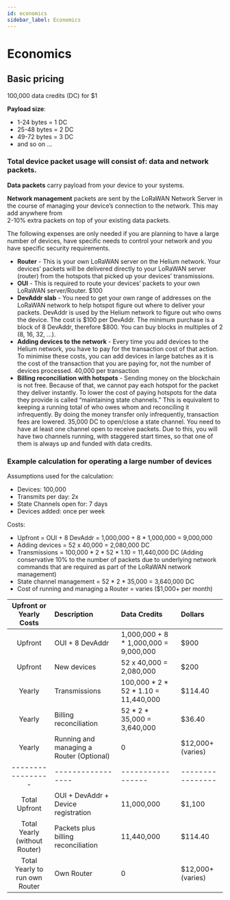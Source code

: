 ```yaml
---
id: economics
sidebar_label: Economics
---
```



# Economics


## Basic pricing
100,000 data credits (DC) for $1

**Payload size**:
*  1-24 bytes = 1 DC
* 25-48 bytes = 2 DC 
* 49-72 bytes = 3 DC
* and so on ...


### Total device packet usage will consist of: data and network packets. 

**Data packets** carry payload from your device to your systems.

**Network management** packets are sent by the LoRaWAN Network Server in the course of managing your device’s
connection to the network. This may add anywhere from  
2-10% extra packets on top of your existing data packets.

The following expenses are only needed if you are planning to have a large number of devices, have specific
needs to control your network and you have specific security requirements.
* **Router** - This is your own LoRaWAN server on the Helium network. Your devices’ packets will be delivered directly to your LoRaWAN server (router) from the hotspots that picked up your devices’ transmissions.
* **OUI** - This is required to route your devices’ packets to your own LoRaWAN server/Router. $100
* **DevAddr slab** - You need to get your own range of addresses on the LoRaWAN network to help hotspot figure out where to deliver your packets. DevAddr is used by the Helium network to figure out who owns the device. The cost is $100 per DevAddr. The minimum purchase is a block of 8 DevAddr, therefore $800. You can buy blocks in multiples of 2 (8, 16, 32, …).
* **Adding devices to the network** - Every time you add devices to the Helium network, you have to pay for the transaction cost of that action. To minimise these costs, you can add devices in large batches as it is the cost of the transaction that you are paying for, not the number of devices processed. 40,000 per transaction
* **Billing reconciliation with hotspots** - Sending money on the blockchain is not free. Because of that, we cannot pay each hotspot for the packet they deliver instantly. To lower the cost of paying hotspots for the data they provide is called “maintaining state channels.” This is equivalent to keeping a running total of who owes whom and reconciling it infrequently. By doing the money transfer only infrequently, transaction fees are lowered. 35,000 DC to open/close a state channel.
You need to have at least one channel open to receive packets. Due to this, you will have two channels running, with staggered start times, so that one of them is always up and funded with data credits.

### Example calculation for operating a large number of devices

Assumptions used for the calculation:
* Devices: 100,000
* Transmits per day: 2x
* State Channels open for: 7 days
* Devices added: once per week

Costs:
* Upfront = OUI + 8 DevAddr = 1,000,000 + 8 * 1,000,000 = 9,000,000
* Adding devices = 52 x 40,000 = 2,080,000 DC
* Transmissions = 100,000 * 2 * 52 * 1.10 = 11,440,000 DC
(Adding conservative 10% to the number of packets due to underlying network commands that are required as part of the LoRaWAN network management)
* State channel management = 52 * 2 * 35,000 = 3,640,000 DC
* Cost of running and managing a Router = varies ($1,000+ per month)

| Upfront or Yearly Costs  | Description                    | Data Credits | Dollars |
|:-----------------------:|:-------------------------------|:-------------|:--------|
|Upfront                  |OUI + 8 DevAddr                 | 1,000,000 + 8 * 1,000,000 = 9,000,000| $900|
|Upfront                  |New devices                     |52 x 40,000 = 2,080,000| $200|
|Yearly                   |Transmissions                   |100,000 * 2 * 52 * 1.10 = 11,440,000| $114.40|
|Yearly                   |Billing reconciliation   |52 * 2 * 35,000 = 3,640,000|$36.40|
|Yearly                   |Running and managing a Router (Optional)  | 0            | $12,000+ (varies)|
|-----------------|-----------------|-----------------|----------------|
|Total Upfront            |OUI + DevAddr + Device registration| 11,000,000|$1,100|
|Total Yearly (without Router)|Packets plus billing reconciliation| 11,440,000|$114.40|
|Total Yearly to run own Router| Own Router               | 0| $12,000+ (varies)|